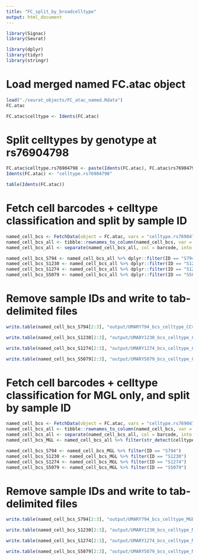 ```yaml
---
title: "FC_split_by_broadcelltype"
output: html_document
---
```


```r
library(Signac)
library(Seurat)

library(dplyr)
library(tidyr)
library(stringr)
```

# Load merged named FC.atac object
```r
load("./seurat_objects/FC_atac_named.Rdata")
FC.atac
```

```r
FC.atac$celltype <- Idents(FC.atac)
```

# Split celltypes by genotype at rs76904798
```r
FC.atac$celltype.rs76904798 <- paste(Idents(FC.atac), FC.atac$rs76904798, sep = "_")
Idents(FC.atac) <- "celltype.rs76904798"

table(Idents(FC.atac))
```

# Fetch cell barcodes + celltype classification and split by sample ID
```r
named_cell_bcs <- FetchData(object = FC.atac, vars = "celltype.rs76904798")
named_cell_bcs_all <- tibble::rownames_to_column(named_cell_bcs, var = "barcode")
named_cell_bcs_all <- separate(named_cell_bcs_all, col = barcode, into = c("ID", "barcode"), sep = "_")

named_cell_bcs_S794 <- named_cell_bcs_all %>% dplyr::filter(ID == "S794")
named_cell_bcs_S1230 <- named_cell_bcs_all %>% dplyr::filter(ID == "S1230")
named_cell_bcs_S1274 <- named_cell_bcs_all %>% dplyr::filter(ID == "S1274")
named_cell_bcs_S5079 <- named_cell_bcs_all %>% dplyr::filter(ID == "S5079")
```

# Remove sample IDs and write to tab-delimited files
```r
write.table(named_cell_bcs_S794[2:3], "output/UMARY794_bcs_celltype_CCvsTT.tsv", sep="\t", col.names=F, row.names=F, quote=F)

write.table(named_cell_bcs_S1230[2:3], "output/UMARY1230_bcs_celltype_CCvsTT.tsv", sep="\t", col.names=F, row.names=F, quote=F)

write.table(named_cell_bcs_S1274[2:3], "output/UMARY1274_bcs_celltype_CCvsTT.tsv", sep="\t", col.names=F, row.names=F, quote=F)

write.table(named_cell_bcs_S5079[2:3], "output/UMARY5079_bcs_celltype_CCvsTT.tsv", sep="\t", col.names=F, row.names=F, quote=F)
```

# Fetch cell barcodes + celltype classification for MGL only, and split by sample ID
```r
named_cell_bcs <- FetchData(object = FC.atac, vars = "celltype.rs76904798")
named_cell_bcs_all <- tibble::rownames_to_column(named_cell_bcs, var = "barcode")
named_cell_bcs_all <- separate(named_cell_bcs_all, col = barcode, into = c("ID", "barcode"), sep = "_")
named_cell_bcs_MGL <- named_cell_bcs_all %>% filter(str_detect(celltype.rs76904798, "MGL.4"))

named_cell_bcs_S794 <- named_cell_bcs_MGL %>% filter(ID == "S794")
named_cell_bcs_S1230 <- named_cell_bcs_MGL %>% filter(ID == "S1230")
named_cell_bcs_S1274 <- named_cell_bcs_MGL %>% filter(ID == "S1274")
named_cell_bcs_S5079 <- named_cell_bcs_MGL %>% filter(ID == "S5079")
```

# Remove sample IDs and write to tab-delimited files
```r
write.table(named_cell_bcs_S794[2:3], "output/UMARY794_bcs_celltype_MGL_CCvsTT.tsv", sep="\t", col.names=F, row.names=F, quote=F)

write.table(named_cell_bcs_S1230[2:3], "output/UMARY1230_bcs_celltype_MGL_CCvsTT.tsv", sep="\t", col.names=F, row.names=F, quote=F)

write.table(named_cell_bcs_S1274[2:3], "output/UMARY1274_bcs_celltype_MGL_CCvsTT.tsv", sep="\t", col.names=F, row.names=F, quote=F)

write.table(named_cell_bcs_S5079[2:3], "output/UMARY5079_bcs_celltype_MGL_CCvsTT.tsv", sep="\t", col.names=F, row.names=F, quote=F)
```


